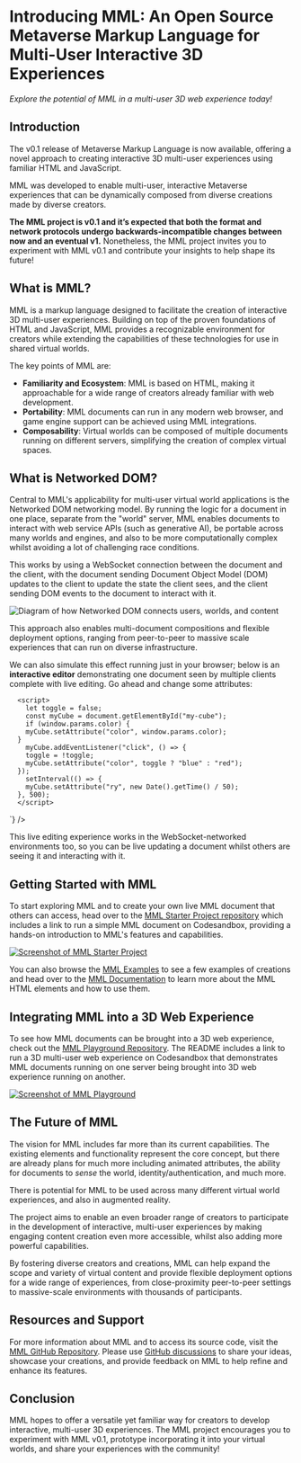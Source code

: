 
# Introducing MML: An Open Source Metaverse Markup Language for Multi-User Interactive 3D Experiences

_Explore the potential of MML in a multi-user 3D web experience today!_

## Introduction

The v0.1 release of Metaverse Markup Language is now available, offering a novel approach to
creating interactive 3D multi-user experiences using familiar HTML and JavaScript.

MML was developed to enable multi-user, interactive Metaverse experiences that can be dynamically
composed from diverse creations made by diverse creators.

**The MML project is v0.1 and it’s expected that both the format and network protocols undergo
backwards-incompatible changes between now and an eventual v1.** Nonetheless, the MML project
invites you to experiment with MML v0.1 and contribute your insights to help shape its future!

## What is MML?

MML is a markup language designed to facilitate the creation of interactive 3D multi-user
experiences. Building on top of the proven foundations of HTML and JavaScript, MML provides a
recognizable environment for creators while extending the capabilities of these technologies for use
in shared virtual worlds.

The key points of MML are:

- **Familiarity and Ecosystem**: MML is based on HTML, making it approachable for a wide range of
  creators already familiar with web development.
- **Portability**: MML documents can run in any modern web browser, and game engine support can be
  achieved using MML integrations.
- **Composability**: Virtual worlds can be composed of multiple documents running on different
  servers, simplifying the creation of complex virtual spaces.

## What is Networked DOM?

Central to MML's applicability for multi-user virtual world applications is the Networked DOM
networking model. By running the logic for a document in one place, separate from the "world"
server, MML enables documents to interact with web service APIs (such as generative AI), be portable
across many worlds and engines, and also to be more computationally complex whilst avoiding a lot of
challenging race conditions.

This works by using a WebSocket connection between the document and the client, with the document
sending Document Object Model (DOM) updates to the client to update the state the client sees, and
the client sending DOM events to the document to interact with it.

![Diagram of how Networked DOM connects users, worlds, and content](/images/blog/introducing-mml/how-mml-works-image.svg)

This approach also enables multi-document compositions and flexible deployment options, ranging from
peer-to-peer to massive scale experiences that can run on diverse infrastructure.

We can also simulate this effect running just in your browser; below is an **interactive editor**
demonstrating one document seen by multiple clients complete with live editing. Go ahead and change
some attributes:

<div className="w-full lg:w-[992px] xl:w-[1200px] 2xl:w-[1300px] relative -translate-x-1/2 left-1/2 mt-8">
  <DocsExampleView initialClientCount={2} code={`<m-plane color="green" width="20" height="20" rx="-90"></m-plane>
    <m-light type="spotlight" ry="45" rx="65" rz="-45" x="10" y="10" z="10"></m-light>
    <m-cube y="2" id="my-cube" color="red"></m-cube>
    <m-model x="2" y="1.25" src="https://public.mml.io/duck.glb"></m-cube>

      <script>
        let toggle = false;
        const myCube = document.getElementById("my-cube");
        if (window.params.color) {
        myCube.setAttribute("color", window.params.color);
      }
        myCube.addEventListener("click", () => {
        toggle = !toggle;
        myCube.setAttribute("color", toggle ? "blue" : "red");
      });
        setInterval(() => {
        myCube.setAttribute("ry", new Date().getTime() / 50);
      }, 500);
      </script>

  `} />
</div>

This live editing experience works in the WebSocket-networked environments too, so you can be live
updating a document whilst others are seeing it and interacting with it.

## Getting Started with MML

To start exploring MML and to create your own live MML document that others can access, head over to
the [MML Starter Project repository](https://github.com/mml-io/mml-starter-project) which includes a
link to run a simple MML document on Codesandbox, providing a hands-on introduction to MML's
features and capabilities.

[![Screenshot of MML Starter Project](/images/blog/introducing-mml/mml-starter-project.png "Screenshot of MML Starter Project")](https://github.com/mml-io/mml-starter-project)

You can also browse the [MML Examples](https://mml.io/examples/) to see a few examples of creations
and head over to the [MML Documentation](https://mml.io/docs/) to learn more about the MML HTML
elements and how to use them.

## Integrating MML into a 3D Web Experience

To see how MML documents can be brought into a 3D web experience, check out the
[MML Playground Repository](https://github.com/mml-io/mml-playground). The README includes a link to
run a 3D multi-user web experience on Codesandbox that demonstrates MML documents running on one
server being brought into 3D web experience running on another.

[![Screenshot of MML Playground](/images/blog/introducing-mml/mml-playground.jpg "Screenshot of MML Playground")](https://github.com/mml-io/mml-playground)

## The Future of MML

The vision for MML includes far more than its current capabilities. The existing elements and
functionality represent the core concept, but there are already plans for much more including
animated attributes, the ability for documents to _sense_ the world, identity/authentication, and
much more.

There is potential for MML to be used across many different virtual world experiences, and also in
augmented reality.

The project aims to enable an even broader range of creators to participate in the development of
interactive, multi-user experiences by making engaging content creation even more accessible, whilst
also adding more powerful capabilities.

By fostering diverse creators and creations, MML can help expand the scope and variety of virtual
content and provide flexible deployment options for a wide range of experiences, from
close-proximity peer-to-peer settings to massive-scale environments with thousands of participants.

## Resources and Support

For more information about MML and to access its source code, visit the
[MML GitHub Repository](https://github.com/mml-io/mml). Please use
[GitHub discussions](https://github.com/mml-io/mml/discussions) to share your ideas, showcase your
creations, and provide feedback on MML to help refine and enhance its features.

## Conclusion

MML hopes to offer a versatile yet familiar way for creators to develop interactive, multi-user 3D
experiences. The MML project encourages you to experiment with MML v0.1, prototype incorporating it
into your virtual worlds, and share your experiences with the community!
